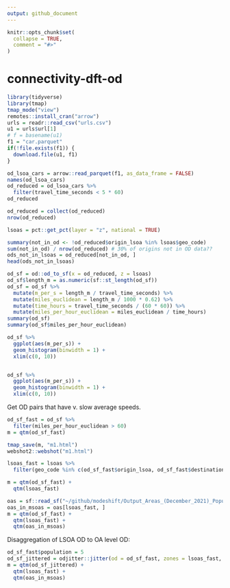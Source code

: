 ```yaml
---
output: github_document
---
```


<!-- README.md is generated from README.Rmd. Please edit that file -->

```r
knitr::opts_chunk$set(
  collapse = TRUE,
  comment = "#>"
)
```

# connectivity-dft-od

<!-- badges: start -->
<!-- badges: end -->


```r
library(tidyverse)
library(tmap)
tmap_mode("view")
remotes::install_cran("arrow")
urls = readr::read_csv("urls.csv")
u1 = urls$url[1]
# f = basename(u1)
f1 = "car.parquet"
if(!file.exists(f1)) {
  download.file(u1, f1)
}
```


```r
od_lsoa_cars = arrow::read_parquet(f1, as_data_frame = FALSE)
names(od_lsoa_cars)
od_reduced = od_lsoa_cars %>% 
  filter(travel_time_seconds < 5 * 60) 
od_reduced
```

```r
od_reduced = collect(od_reduced)
nrow(od_reduced)
```

```r
lsoas = pct::get_pct(layer = "z", national = TRUE)
```

```r
summary(not_in_od <- !od_reduced$origin_lsoa %in% lsoas$geo_code)
sum(not_in_od) / nrow(od_reduced) # 30% of origins not in OD data??
ods_not_in_lsoas = od_reduced[not_in_od, ]
head(ods_not_in_lsoas)
```


```r
od_sf = od::od_to_sf(x = od_reduced, z = lsoas)
od_sf$length_m = as.numeric(sf::st_length(od_sf))
od_sf = od_sf %>% 
  mutate(m_per_s = length_m / travel_time_seconds) %>% 
  mutate(miles_euclidean = length_m / 1000 * 0.62) %>% 
  mutate(time_hours = travel_time_seconds / (60 * 60)) %>% 
  mutate(miles_per_hour_euclidean = miles_euclidean / time_hours)
summary(od_sf)
summary(od_sf$miles_per_hour_euclidean)

od_sf %>% 
  ggplot(aes(m_per_s)) +
  geom_histogram(binwidth = 1) +
  xlim(c(0, 10))


od_sf %>% 
  ggplot(aes(m_per_s)) +
  geom_histogram(binwidth = 1) +
  xlim(c(0, 10))
```

Get OD pairs that have v. slow average speeds.

```r
od_sf_fast = od_sf %>% 
  filter(miles_per_hour_euclidean > 60)
m = qtm(od_sf_fast)
```

```r
tmap_save(m, "m1.html")
webshot2::webshot("m1.html")
```


```r
lsoas_fast = lsoas %>% 
  filter(geo_code %in% c(od_sf_fast$origin_lsoa, od_sf_fast$destination_lsoa))
```


```r
m = qtm(od_sf_fast) +
  qtm(lsoas_fast)
```



```r
oas = sf::read_sf("~/github/modeshift/Output_Areas_(December_2021)_Population_Weighted_Centroids_(Version_2).geojson")
oas_in_msoas = oas[lsoas_fast, ]
m = qtm(od_sf_fast) +
  qtm(lsoas_fast) +
  qtm(oas_in_msoas) 

```


Disaggregation of LSOA OD to OA level OD:

```r
od_sf_fast$population = 5
od_sf_jittered = odjitter::jitter(od = od_sf_fast, zones = lsoas_fast, subpoints = oas_in_msoas, disaggregation_key = "population", disaggregation_threshold = 2)
m = qtm(od_sf_jittered) +
  qtm(lsoas_fast) +
  qtm(oas_in_msoas)
```






